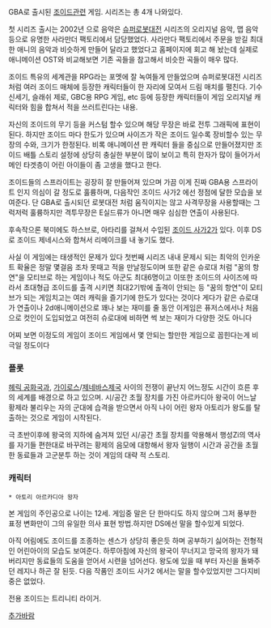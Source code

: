 GBA로 출시된 [[조이드]]관련 게임. 시리즈는 총 4개 나와있다.

첫 시리즈 출시는 2002년 으로 음악은 [[슈퍼로봇대전]] 시리즈의 오리지널 음악, 맵 음악 등으로 유명한 사라만더 팩토리에서 담당했었다. 사라만다 팩토리에서 주문을 받길 최대한 애니의 음악과 비슷하게 만들어 달라고 했었다고 홈페이지에 회고 해 놨는데 실제로 애니메이션 OST와 비교해보면 기존 곡들을 참고해서 비슷한 곡들이 매우 많다.

조이드 특유의 세계관을 RPG라는 포멧에 잘 녹여들게 만들었으며 슈퍼로봇대전 시리즈 처럼 여러 조이드 매체에 등장한 캐릭터들이 한 자리에 모여서 드림 매치를 펼친다. 기수신세기, 슬래쉬 제로, GBC용 RPG 게임, etc 등에 등장한 캐릭터들이 게임 오리지널 캐릭터와 힘을 합쳐서 적을 쓰러트린다는 내용.

자신의 조이드의 무기 등을 커스텀 할수 있으며 해당 무장은 바로 전투 그래픽에 표현이 된다. 하지만 조이드 마다 한도가 있으며 사이즈가 작은 조이드 일수록 장비할수 있는 무장의 수와, 크기가 한정된다. 비록 애니메이션 판 캐릭터 들을 중심으로 만들어졌지만 조이드 배틀 스토리 설정에 상당히 충실한 부분이 많이 보이고 특히 한자가 많이 들어가서 메인 타겟층이 어린 아이들이 좀 고생을 했다고 한다.

조이드들의 스프라이트는 굉장히 잘 만들어져 있으며 가끔 이게 진짜 GBA용 스프라이트 인지 의심이 갈 정도로 훌륭하며, 다음작인 조이드 사가2 에선 정점에 달한 모습을 보여준다. 단 GBA로 출시되던 로봇대전 처럼 움직이지는 않고 사격무장을 사용할때는 그럭저럭 훌륭하지만 격투무장은 E실드류가 아니면 매우 심심한 연출이 사용된다.

후속작으론 북미에도 하스브로, 아타리를 걸쳐서 수입된 [[조이드 사가2]]가 있다. 이후 DS로 조이드 제네시스와 합쳐서 리메이크를 내 놓기도 했다. 

사실 이 게임에는 태생적인 문제가 있다 첫번째 시리즈 내내 문제시 되는 최악의 인카운트 확율은 정말 몇걸음 조차 못때고 적을 만날정도이며 또한 같은 슈로대 처럼 "꿈의 항연"을 모티브로 하는 게임이나 적도 아군도 최대6명이고 이또한 조이드의 사이즈에 따라서 초대형급 조이드를 출격 시키면 최대2기밖에 출격이 안되는 등 "꿈의 항연"이 모티브가 되는 게임치고는 여러 캐릭을 즐기기에 한도가 있다는 것이다 게다가 같은 슈로대가 연출이나 2d애니메이션으로 꽤나 보는 재미를 줄 동안 이게임은 퓨저스에서나 처음으로 컷인이 도입되었고 여전히 슈로대에 비하면 썩 보는 재미가 다양한 것도 아니다

어찌 보면 이정도의 게임이 조이드 게임에서 몇 안되는 할만한 게임으로 꼽힌다는게 비극일 정도이다

=== 플롯 ===
[[헤릭 공화국]]과, [[가이로스]]/[[제네바스]]제국 사이의 전쟁이 끝난지 어느정도 시간이 흐른 후의 세계를 배경으로 하고 있으며. 시/공간 초월 장치를 가진 아르카디아 왕국이 어느날 황제라 불리우는 자의 군대에 습격을 받으면서 아직 나이 어린 왕자 아토리가 왕도를 탈출하는 것으로 게임이 시작된다.

극 초반이후에 왕국의 지하에 숨겨져 있던 시/공간 초월 장치를 악용해서 행성Zi의 역사를 자기들 편한대로 바꾸려는 황제의 음모에 대항해서 왕자 일행이 시간과 공간을 초월한 동료들과 고군분투 하는 것이 게임의 대략 적 스토리.


=== 캐릭터 ===
 * 아토리 아르카디아 왕자

본 게임의 주인공으로 나이는 12세. 게임중 말은 단 한마디도 하지 않으며 그저 풍부한 표정 변화만이 그의 유일한 의사 표현 방법.하지만 DS에선 말을 할수있게 되었다.

아직 어림에도 조이드를 조종하는 센스가 상당히 좋은듯 하며 공부하기 싫어하는 전형적인 어린아이의 모습도 보여준다. 하루아침에 자신의 왕국이 무너지고 망국의 왕자가 돼 버리지만 동료들의 도움을 얻어서 시련을 넘어선다. 왕도에 있을 때 부터 자신을 돌봐주던 레지나 하곤 잘 된듯. 다음 작품인 조이드 사가2 에서는 말을 할수있었지만 그다지비중은 없었다.

전용 조이드는 트리니티 라이거.

[[추가바람]]
